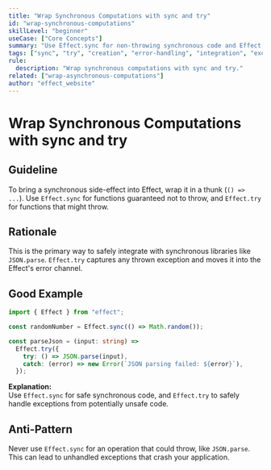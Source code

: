 ```yaml
---
title: "Wrap Synchronous Computations with sync and try"
id: "wrap-synchronous-computations"
skillLevel: "beginner"
useCase: ["Core Concepts"]
summary: "Use Effect.sync for non-throwing synchronous code and Effect.try for synchronous code that might throw an exception."
tags: ["sync", "try", "creation", "error-handling", "integration", "exceptions"]
rule:
  description: "Wrap synchronous computations with sync and try."
related: ["wrap-asynchronous-computations"]
author: "effect_website"
---
```


# Wrap Synchronous Computations with sync and try

## Guideline

To bring a synchronous side-effect into Effect, wrap it in a thunk (`() => ...`).
Use `Effect.sync` for functions guaranteed not to throw, and `Effect.try` for
functions that might throw.

## Rationale

This is the primary way to safely integrate with synchronous libraries like
`JSON.parse`. `Effect.try` captures any thrown exception and moves it into
the Effect's error channel.

## Good Example

```typescript
import { Effect } from "effect";

const randomNumber = Effect.sync(() => Math.random());

const parseJson = (input: string) =>
  Effect.try({
    try: () => JSON.parse(input),
    catch: (error) => new Error(`JSON parsing failed: ${error}`),
  });
```

**Explanation:**  
Use `Effect.sync` for safe synchronous code, and `Effect.try` to safely
handle exceptions from potentially unsafe code.

## Anti-Pattern

Never use `Effect.sync` for an operation that could throw, like `JSON.parse`.
This can lead to unhandled exceptions that crash your application.
